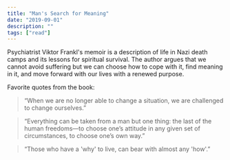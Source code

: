 ```yaml
---
title: "Man's Search for Meaning"
date: "2019-09-01"
description: ""
tags: ["read"]
---
```


Psychiatrist Viktor Frankl's memoir is a description of life in Nazi death camps and its lessons for spiritual survival. The author argues that we cannot avoid suffering but we can choose how to cope with it, find meaning in it, and move forward with our lives with a renewed purpose.

Favorite quotes from the book:

> “When we are no longer able to change a situation, we are challenged to change ourselves.”

> “Everything can be taken from a man but one thing: the last of the human freedoms—to choose one’s attitude in any given set of circumstances, to choose one’s own way.”

> “Those who have a 'why' to live, can bear with almost any 'how'.”
